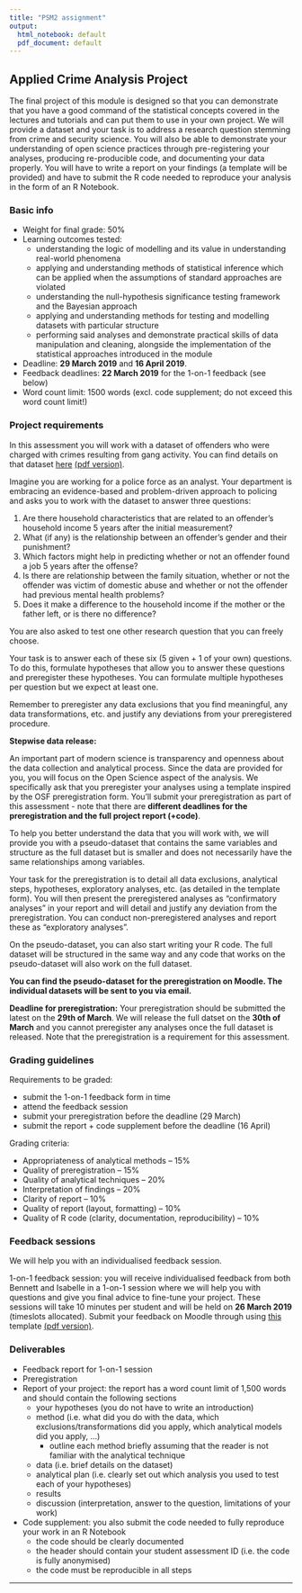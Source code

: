 ```yaml
---
title: "PSM2 assignment"
output:
  html_notebook: default
  pdf_document: default
---
```


## Applied Crime Analysis Project

The final project of this module is designed so that you can demonstrate that you have a good command of the statistical concepts covered in the lectures and tutorials and can put them to use in your own project. We will provide a dataset and your task is to address a research question stemming from crime and security science. You will also be able to demonstrate your understanding of open science practices through pre-registering your analyses, producing re-producible code, and documenting your data properly. You will have to write a report on your findings (a template will be provided) and have to submit the R code needed to reproduce your analysis in the form of an R Notebook.

### Basic info

- Weight for final grade: 50%
- Learning outcomes tested:
    - understanding the logic of modelling and its value in understanding real-world phenomena
    - applying and understanding methods of statistical inference which can be applied when the assumptions of standard approaches are violated
    - understanding the null-hypothesis significance testing framework and the Bayesian approach
    - applying and understanding methods for testing and modelling datasets with particular structure
    - performing said analyses and demonstrate practical skills of data manipulation and cleaning, alongside the implementation of the statistical approaches introduced in the module
- Deadline: **29 March 2019** and **16 April 2019**.
- Feedback deadlines: **22 March 2019** for the 1-on-1 feedback (see below)
- Word count limit: 1500 words (excl. code supplement; do not exceed this word count limit!)

### Project requirements

In this assessment you will work with a dataset of offenders who were charged with crimes resulting from gang activity. You can find details on that dataset [here](https://raw.githack.com/ben-aaron188/ucl_psm2_20182019/master/assessment/dataset_details.nb.html) [(pdf version)](https://github.com/ben-aaron188/ucl_psm2_20182019/blob/master/assessment/dataset_details.pdf).

Imagine you are working for a police force as an analyst. Your department is embracing an evidence-based and problem-driven approach to policing and asks you to work with the dataset to answer three questions:

1. Are there household characteristics that are related to an offender's household income 5 years after the initial measurement?
2. What (if any) is the relationship between an offender's gender and their punishment?
3. Which factors might help in predicting whether or not an offender found a job 5 years after the offense?
4. Is there are relationship between the family situation, whether or not the offender was victim of domestic abuse and whether or not the offender had previous mental health problems?
5. Does it make a difference to the household income if the mother or the father left, or is there no difference?

You are also asked to test one other research question that you can freely choose.

Your task is to answer each of these six (5 given + 1 of your own) questions. To do this, formulate hypotheses that allow you to answer these questions and preregister these hypotheses. You can formulate multiple hypotheses per question but we expect at least one.

Remember to preregister any data exclusions that you find meaningful, any data transformations, etc. and justify any deviations from your preregistered procedure.

**Stepwise data release:**

An important part of modern science is transparency and openness about the data collection and analytical process. Since the data are provided for you, you will focus on the Open Science aspect of the analysis. We specifically ask that you preregister your analyses using a template inspired by the OSF preregistration form. You'll submit your preregistration as part of this assessment - note that there are **different deadlines for the preregistration and the full project report (+code)**.

To help you better understand the data that you will work with, we will provide you with a pseudo-dataset that contains the same variables and structure as the full dataset but is smaller and does not necessarily have the same relationships among variables.

Your task for the preregistration is to detail all data exclusions, analytical steps, hypotheses, exploratory analyses, etc. (as detailed in the template form). You will then present the preregistered analyses as "confirmatory analyses" in your report and will detail and justify any deviation from the preregistration. You can conduct non-preregistered analyses and report these as "exploratory analyses".

On the pseudo-dataset, you can also start writing your R code. The full dataset will be structured in the same way and any code that works on the pseudo-dataset will also work on the full dataset.

**You can find the pseudo-dataset for the preregistration on Moodle. The individual datasets will be sent to you via email.**

**Deadline for preregistration:** Your preregistration should be submitted the latest on the **29th of March**. We will release the full datset on the **30th of March** and you cannot preregister any analyses once the full dataset is released. Note that the preregistration is a requirement for this assessment.


### Grading guidelines

Requirements to be graded:

- submit the 1-on-1 feedback form in time
- attend the feedback session
- submit your preregistration before the deadline (29 March)
- submit the report + code supplement before the deadline (16 April)

Grading criteria:

- Appropriateness of analytical methods -- 15%
- Quality of preregistration -- 15%
- Quality of analytical techniques -- 20%
- Interpretation of findings -- 20%
- Clarity of report -- 10%
- Quality of report (layout, formatting) -- 10%
- Quality of R code (clarity, documentation, reproducibility) -- 10%


### Feedback sessions

We will help you with an individualised feedback session.

1-on-1 feedback session: you will receive individualised feedback from both Bennett and Isabelle in a 1-on-1 session where we will help you with questions and give you final advice to fine-tune your project. These sessions will take 10 minutes per student and will be held on **26 March 2019** (timeslots allocated). Submit your feedback on Moodle through using [this](https://raw.githack.com/ben-aaron188/ucl_psm2_20182019/master/assessment/feedback_submission_psm2.nb.html) template [(pdf version)](https://github.com/ben-aaron188/ucl_psm2_20182019/blob/master/assessment/feedback_submission_psm2.pdf).


### Deliverables

- Feedback report for 1-on-1 session
- Preregistration
- Report of your project: the report has a word count limit of 1,500 words and should contain the following sections
    - your hypotheses (you do not have to write an introduction)
    - method (i.e. what did you do with the data, which exclusions/transformations did you apply, which analytical models did you apply, ...)
        - outline each method briefly assuming that the reader is not familiar with the analytical technique
    - data (i.e. brief details on the dataset)
    - analytical plan (i.e. clearly set out which analysis you used to test each of your hypotheses)
    - results
    - discussion (interpretation, answer to the question, limitations of your work)
- Code supplement: you also submit the code needed to fully reproduce your work in an R Notebook
    - the code should be clearly documented
    - the header should contain your student assessment ID (i.e. the code is fully anonymised)
    - the code must be reproducible in all steps

---